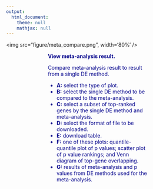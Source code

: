 ```yaml
---
output:
  html_document:
    theme: null
    mathjax: null
---
```


<div align='center'>
<img src="figure/meta_compare.png", width='80%' />
</div>
<div style="color:darkblue; padding:0 3cm">
**View meta-analysis result.**

Compare meta-analysis result to result from a single DE method. 

  - **A:** select the type of plot.
  - **B:** select the single DE method to be compared to the meta-analysis.
  - **C:** select a subset of top-ranked genes by the single DE method and meta-analysis.
  - **D:** select the format of file to be downloaded.
  - **E:** download table.
  - **F:** one of these plots: quantile-quantile plot of p values; scatter plot of p value rankings; and Venn diagram of top-gene overlapping. 
  - **G:** results of meta-analysis and p values from DE methods used for the meta-analysis.

</div>